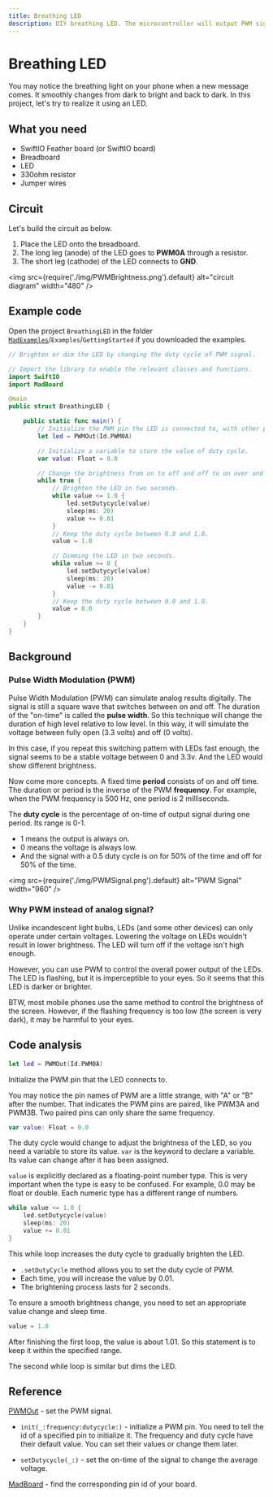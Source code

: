 ```yaml
---
title: Breathing LED
description: DIY breathing LED. The microcontroller will output PWM signals to make the LED brighter or dimmer.
---
```


# Breathing LED

You may notice the breathing light on your phone when a new message comes. It smoothly changes from dark to bright and back to dark. In this project, let's try to realize it using an LED. 

## What you need

- SwiftIO Feather board (or SwiftIO board)
- Breadboard
- LED
- 330ohm resistor
- Jumper wires

## Circuit

Let's build the circuit as below.

1. Place the LED onto the breadboard.
2. The long leg (anode) of the LED goes to **PWM0A** through a resistor.
3. The short leg (cathode) of the LED connects to **GND**.


<img
  src={require('./img/PWMBrightness.png').default}
  alt="circuit diagram" width="480"
/>


## Example code

Open the project `BreathingLED` in the folder [`MadExamples`](https://github.com/madmachineio/MadExamples)/`Examples`/`GettingStarted` if you downloaded the examples.

```swift title="BreathingLED.swift" showLineNumbers
// Brighten or dim the LED by changing the duty cycle of PWM signal.

// Import the library to enable the relevant classes and functions.
import SwiftIO
import MadBoard

@main
public struct BreathingLED {

    public static func main() {
        // Initialize the PWM pin the LED is connected to, with other parameters set to default.
        let led = PWMOut(Id.PWM0A)

        // Initialize a variable to store the value of duty cycle.
        var value: Float = 0.0

        // Change the brightness from on to off and off to on over and over again.
        while true {
            // Brighten the LED in two seconds.
            while value <= 1.0 {
                led.setDutycycle(value)
                sleep(ms: 20)
                value += 0.01
            }
            // Keep the duty cycle between 0.0 and 1.0.
            value = 1.0

            // Dimming the LED in two seconds.
            while value >= 0 {
                led.setDutycycle(value)
                sleep(ms: 20)
                value -= 0.01
            }
            // Keep the duty cycle between 0.0 and 1.0.
            value = 0.0
        }
    }
}
```


## Background

### Pulse Width Modulation (PWM)

Pulse Width Modulation (PWM) can simulate analog results digitally. The signal is still a square wave that switches between on and off. The duration of the "on-time" is called the **pulse width**. So this technique will change the duration of high level relative to low level. In this way, it will simulate the voltage between fully open (3.3 volts) and off (0 volts).  

In this case, if you repeat this switching pattern with LEDs fast enough, the signal seems to be a stable voltage between 0 and 3.3v. And the LED would show different brightness.

Now come more concepts. A fixed time **period** consists of on and off time. The duration or period is the inverse of the PWM **frequency**. For example, when the PWM frequency is 500 Hz, one period is 2 milliseconds.

The **duty cycle** is the percentage of on-time of output signal during one period. Its range is 0-1. 
* 1 means the output is always on. 
* 0 means the voltage is always low. 
* And the signal with a 0.5 duty cycle is on for 50% of the time and off for 50% of the time.


<img
  src={require('./img/PWMSignal.png').default}
  alt="PWM Signal" width="960"
/>

### Why PWM instead of analog signal?

Unlike incandescent light bulbs, LEDs (and some other devices) can only operate under certain voltages. Lowering the voltage on LEDs wouldn't result in lower brightness. The LED will turn off if the voltage isn't high enough.

However, you can use PWM to control the overall power output of the LEDs. The LED is flashing, but it is imperceptible to your eyes. So it seems that this LED is darker or brighter.

BTW, most mobile phones use the same method to control the brightness of the screen. However, if the flashing frequency is too low (the screen is very dark), it may be harmful to your eyes.


## Code analysis

```swift
let led = PWMOut(Id.PWM0A)
```
Initialize the PWM pin that the LED connects to. 

You may notice the pin names of PWM are a little strange, with "A" or "B" after the number. That indicates the PWM pins are paired, like PWM3A and PWM3B. Two paired pins can only share the same frequency. 

```swift
var value: Float = 0.0
```
The duty cycle would change to adjust the brightness of the LED, so you need a variable to store its value. `var` is the keyword to declare a variable. Its value can change after it has been assigned. 

`value` is explicitly declared as a floating-point number type. This is very important when the type is easy to be confused. For example, 0.0 may be float or double. Each numeric type has a different range of numbers. 

```swift
while value <= 1.0 {
    led.setDutycycle(value)
    sleep(ms: 20)
    value += 0.01
}
```
This while loop increases the duty cycle to gradually brighten the LED. 

* `.setDutyCycle` method allows you to set the duty cycle of PWM. 
* Each time, you will increase the value by 0.01. 
* The brightening process lasts for 2 seconds. 

To ensure a smooth brightness change, you need to set an appropriate value change and sleep time. 

```swift
value = 1.0
```
After finishing the first loop, the value is about 1.01. So this statement is to keep it within the specified range. 

The second while loop is similar but dims the LED. 

## Reference

[PWMOut](https://madmachineio.github.io/SwiftIO/documentation/swiftio/pwmout) - set the PWM signal.

- `init(_:frequency:dutycycle:)` - initialize a PWM pin. You need to tell the id of a specified pin to initialize it. The frequency and duty cycle have their default value. You can set their values or change them later.

- `setDutycycle(_:)` - set the on-time of the signal to change the average voltage.

[MadBoard](https://github.com/madmachineio/MadBoards) - find the corresponding pin id of your board.